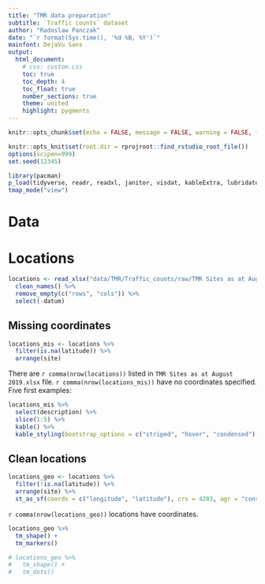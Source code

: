 ```yaml
---
title: "TMR data preparation"
subtitle: `Traffic counts` dataset
author: "Radoslaw Panczak"
date: "`r format(Sys.time(), '%d %B, %Y')`"
mainfont: DejaVu Sans
output: 
  html_document: 
    # css: custom.css
    toc: true
    toc_depth: 4
    toc_float: true
    number_sections: true
    theme: united 
    highlight: pygments 
---
```


<!-- ------------------------------------------------------------ --> 
<!-- ------------------------------------------------------------ --> 

```r
knitr::opts_chunk$set(echo = FALSE, message = FALSE, warning = FALSE, fig.width=8, fig.height=6, dpi=300, out.width="800px", out.height="600px")

knitr::opts_knit$set(root.dir = rprojroot::find_rstudio_root_file())
options(scipen=999)
set.seed(12345)

library(pacman) 
p_load(tidyverse, readr, readxl, janitor, visdat, kableExtra, lubridate, sf, tmap, tmaptools)
tmap_mode("view")
```

# Data 

# Locations

```r
locations <- read_xlsx("data/TMR/Traffic_counts/raw/TMR Sites as at August 2019.xlsx") %>% 
  clean_names() %>%
  remove_empty(c("rows", "cols")) %>% 
  select(-datum)
```

## Missing coordinates

```r
locations_mis <- locations %>% 
  filter(is.na(latitude)) %>% 
  arrange(site)
```

There are `r comma(nrow(locations))` listed in `TMR Sites as at August 2019.xlsx` file. `r comma(nrow(locations_mis))` have no coordinates specified. Five first examples:

```r
locations_mis %>% 
  select(description) %>% 
  slice(1:5) %>% 
  kable() %>%
  kable_styling(bootstrap_options = c("striped", "hover", "condensed"), full_width = F)
```

## Clean locations

```r
locations_geo <- locations %>% 
  filter(!is.na(latitude)) %>% 
  arrange(site) %>% 
  st_as_sf(coords = c("longitude", "latitude"), crs = 4283, agr = "constant")
```

`r comma(nrow(locations_geo))` locations have coordinates. 

```r
locations_geo %>% 
  tm_shape() + 
  tm_markers()

# locations_geo %>%
#   tm_shape() +
#   tm_dots()
```



